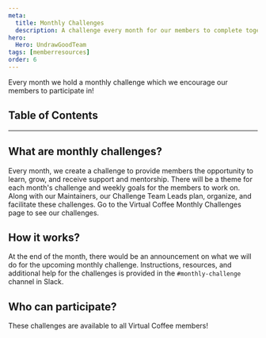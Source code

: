 ```yaml
---
meta:
  title: Monthly Challenges
  description: A challenge every month for our members to complete together.
hero:
  Hero: UndrawGoodTeam
tags: [memberresources]
order: 6
---
```



<TextContainer background="light" showBackToTopLink={false}>

<LeadText>

Every month we hold a <Link to="/monthlychallenges">monthly challenge</Link> which we encourage our members to participate in!

</LeadText>

</TextContainer>

## Table of Contents

<TextContainer>

---

## What are monthly challenges?

Every month, we create a challenge to provide members the opportunity to learn, grow, and receive support and mentorship. There will be a theme for each month's challenge and weekly goals for the members to work on. Along with our Maintainers, our Challenge Team Leads plan, organize, and facilitate these challenges. Go to the <Link to="/monthlychallenges">Virtual Coffee Monthly Challenges</Link> page to see our challenges.

</TextContainer>

<TextContainer>

## How it works?

At the end of the month, there would be an announcement on what we will do for the upcoming monthly challenge. Instructions, resources, and additional help for the challenges is provided in the `#monthly-challenge` channel in Slack.

</TextContainer>

<TextContainer>

## Who can participate?

These challenges are available to all Virtual Coffee members!

</TextContainer>
